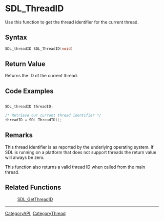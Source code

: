 
= SDL_ThreadID =
Use this function to get the thread identifier for the current thread.


== Syntax ==
<syntaxhighlight lang='c++'>
SDL_threadID SDL_ThreadID(void)
</syntaxhighlight>
== Return Value ==
Returns the ID of the current thread.

== Code Examples ==
<syntaxhighlight lang='c++'>

SDL_threadID threadID;

/* Retrieve our current thread identifier */
threadID = SDL_ThreadID();
</syntaxhighlight>
== Remarks ==
This thread identifier is as reported by the underlying operating system. If SDL is running on a platform that does not support threads the return value will always be zero.

This function also returns a valid thread ID when called from the main thread.

== Related Functions ==
: [[SDL_GetThreadID]]

----
[[CategoryAPI]], [[CategoryThread]]
